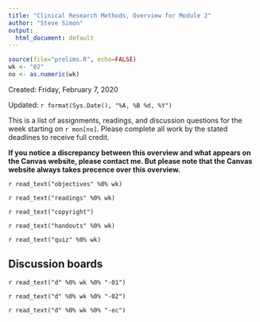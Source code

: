 ```yaml
---
title: "Clinical Research Methods, Overview for Module 2"
author: "Steve Simon"
output:
  html_document: default
---
```


```r
source(file="prelims.R", echo=FALSE)
wk <- "02"
no <- as.numeric(wk)
```

Created: Friday, February 7, 2020

Updated: `r format(Sys.Date(), "%A, %B %d, %Y")`

This is a list of assignments, readings, and discussion questions for the week starting on `r mon[no]`. Please complete all work by the stated deadlines to receive full credit.

**If you notice a discrepancy between this overview and what appears on the Canvas website, please contact me. But please note that the Canvas website always takes precence over this overview.**

`r read_text("objectives" %0% wk)`

`r read_text("readings" %0% wk)`

`r read_text("copyright")`

`r read_text("handouts" %0% wk)`

`r read_text("quiz" %0% wk)`

## Discussion boards

`r read_text("d" %0% wk %0% "-01")`

`r read_text("d" %0% wk %0% "-02")`

`r read_text("d" %0% wk %0% "-ec")`